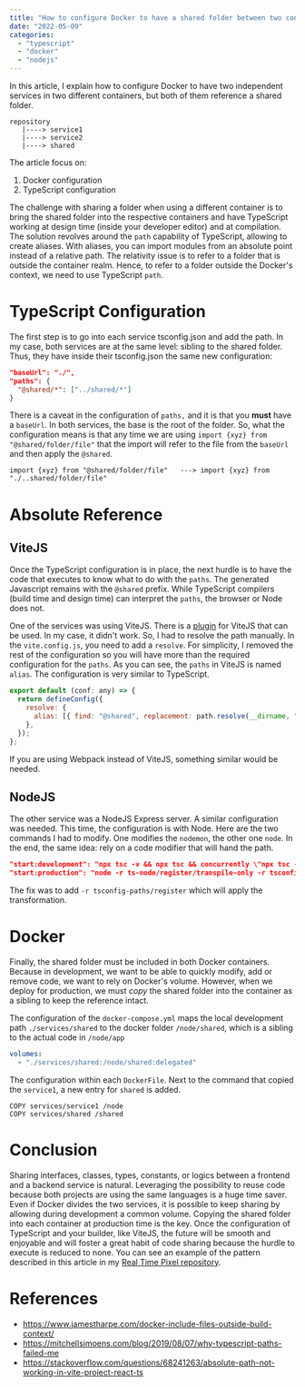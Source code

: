 ```yaml
---
title: "How to configure Docker to have a shared folder between two containers?"
date: "2022-05-09"
categories:
  - "typescript"
  - "docker"
  - "nodejs"
---
```


In this article, I explain how to configure Docker to have two independent services in two different containers, but both of them reference a shared folder.

```
repository
   |----> service1
   |----> service2
   |----> shared
```

The article focus on:

1. Docker configuration
2. TypeScript configuration

The challenge with sharing a folder when using a different container is to bring the shared folder into the respective containers and have TypeScript working at design time (inside your developer editor) and at compilation. The solution revolves around the `path` capability of TypeScript, allowing to create aliases. With aliases, you can import modules from an absolute point instead of a relative path. The relativity issue is to refer to a folder that is outside the container realm. Hence, to refer to a folder outside the Docker's context, we need to use TypeScript `path`.

# TypeScript Configuration
The first step is to go into each service tsconfig.json and add the path. In my case, both services are at the same level: sibling to the shared folder. Thus, they have inside their tsconfig.json the same new configuration:

```json
"baseUrl": "./",
"paths": {
  "@shared/*": ["../shared/*"]
}
```
There is a caveat in the configuration of `paths,` and it is that you **must** have a `baseUrl`. In both services, the base is the root of the folder. So, what the configuration means is that any time we are using `import {xyz} from "@shared/folder/file"` that the import will refer to the file from the `baseUrl` and then apply the `@shared`.

``` 
import {xyz} from "@shared/folder/file"   ---> import {xyz} from "./..shared/folder/file"
``` 

# Absolute Reference

## ViteJS

Once the TypeScript configuration is in place, the next hurdle is to have the code that executes to know what to do with the `paths`. The generated Javascript remains with the `@shared` prefix. While TypeScript compilers (build time and design time) can interpret the `paths`, the browser or Node does not.

One of the services was using ViteJS. There is a [plugin](https://github.com/aleclarson/vite-tsconfig-paths) for ViteJS that can be used. In my case, it didn't work. So, I had to resolve the path manually. In the `vite.config.js`, you need to add a `resolve`. For simplicity, I removed the rest of the configuration so you will have more than the required configuration for the `paths`. As you can see, the `paths` in ViteJS is named `alias`. The configuration is very similar to TypeScript.

```javascript
export default (conf: any) => {
  return defineConfig({
    resolve: {
      alias: [{ find: "@shared", replacement: path.resolve(__dirname, "../shared") }],
    },
  });
};
```
If you are using Webpack instead of ViteJS, something similar would be needed.

## NodeJS

The other service was a NodeJS Express server. A similar configuration was needed. This time, the configuration is with Node. Here are the two commands I had to modify. One modifies the `nodemon`, the other one `node`. In the end, the same idea: rely on a code modifier that will hand the path.

```json
"start:development": "npx tsc -v && npx tsc && concurrently \"npx tsc -w --preserveWatchOutput\" \"npx nodemon --inspect=0.0.0.0:9229 --watch ./build -r ts-node/register/transpile-only -r tsconfig-paths/register ./build/app/src/index.js\"",
"start:production": "node -r ts-node/register/transpile-only -r tsconfig-paths/register build/node/src/index.js"
```

The fix was to add `-r tsconfig-paths/register` which will apply the transformation.

# Docker
Finally, the shared folder must be included in both Docker containers. Because in development, we want to be able to quickly modify, add or remove code, we want to rely on Docker's volume. However, when we deploy for production, we must _copy_ the shared folder into the container as a sibling to keep the reference intact.

The configuration of the `docker-compose.yml` maps the local development path `./services/shared` to the docker folder `/node/shared`, which is a sibling to the actual code in `/node/app`

```yaml
volumes:
  - "./services/shared:/node/shared:delegated"
``` 

The configuration within each `DockerFile`. Next to the command that copied the `service1`, a new entry for `shared` is added.

```
COPY services/service1 /node
COPY services/shared /shared
```

# Conclusion
Sharing interfaces, classes, types, constants, or logics between a frontend and a backend service is natural. Leveraging the possibility to reuse code because both projects are using the same languages is a huge time saver. Even if Docker divides the two services, it is possible to keep sharing by allowing during development a common volume. Copying the shared folder into each container at production time is the key. Once the configuration of TypeScript and your builder, like ViteJS, the future will be smooth and enjoyable and will foster a great habit of code sharing because the hurdle to execute is reduced to none. You can see an example of the pattern described in this article in my [Real Time Pixel repository](https://github.com/MrDesjardins/realtimepixel).

# References
  - https://www.jamestharpe.com/docker-include-files-outside-build-context/
  - https://mitchellsimoens.com/blog/2019/08/07/why-typescript-paths-failed-me
  - https://stackoverflow.com/questions/68241263/absolute-path-not-working-in-vite-project-react-ts